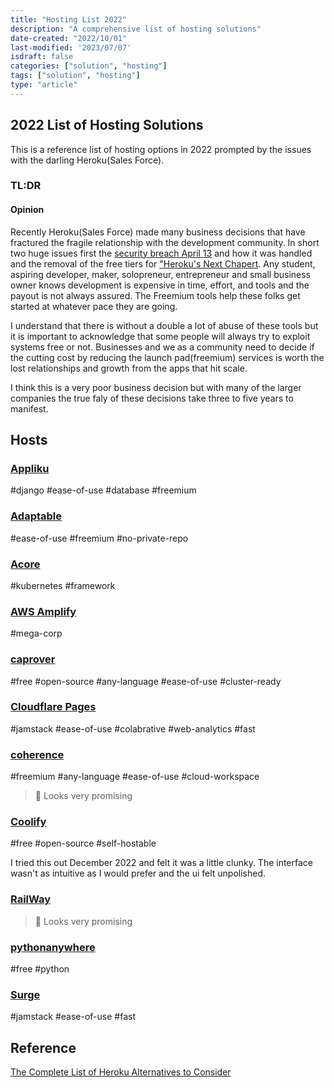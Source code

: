```yaml
---
title: "Hosting List 2022"
description: "A comprehensive list of hosting solutions"
date-created: "2022/10/01"
last-modified: '2023/07/07'
isdraft: false
categories: ["solution", "hosting"]
tags: ["solution", "hosting"]
type: "article"
---
```


## 2022 List of Hosting Solutions

This is a reference list of hosting options in 2022 prompted by the issues with the darling Heroku(Sales Force).

### TL:DR

#### Opinion

Recently Heroku(Sales Force) made many business decisions that have fractured the fragile relationship with the development community. In short two huge issues first the [security breach April 13](https://status.heroku.com/incidents/2413) and how it was handled and the removal of the free tiers for ["Heroku's Next Chapert](https://blog.heroku.com/next-chapter). Any student, aspiring developer, maker, solopreneur, entrepreneur and small business owner knows development is expensive in time, effort, and tools and the payout is not always assured. The Freemium tools help these folks get started at whatever pace they are going.

I understand that there is without a double a lot of abuse of these tools but it is important to acknowledge that some people will always try to exploit systems free or not. Businesses and we as a community need to decide if the cutting cost by reducing the launch pad(freemium) services is worth the lost relationships and growth from the apps that hit scale.

I think this is a very poor business decision but with many of the larger companies the true faly of these decisions take three to five years to manifest.

## Hosts

### [Appliku](https://appliku.com/)

\#django \#ease-of-use \#database \#freemium

### [Adaptable](https://adaptable.io/)

\#ease-of-use \#freemium \#no-private-repo

### [Acore](https://acorn.io/)

\#kubernetes \#framework

### [AWS Amplify](https://aws.amazon.com/amplify/)

\#mega-corp

### [caprover](https://caprover.com/)

\#free \#open-source \#any-language \#ease-of-use \#cluster-ready

### [Cloudflare Pages](https://pages.cloudflare.com/)

\#jamstack \#ease-of-use \#colabrative \#web-analytics \#fast

### [coherence](https://www.withcoherence.com/)

\#freemium \#any-language \#ease-of-use \#cloud-workspace

> 🤔 Looks very promising

### [Coolify](https://coolify.io/)

\#free \#open-source \#self-hostable

I tried this out December 2022 and felt it was a little clunky. The interface wasn't as intuitive as I would prefer and the ui felt unpolished. 

### [RailWay](https://railway.app/)

> 🤔 Looks very promising

### [pythonanywhere](https://www.pythonanywhere.com/)

\#free \#python

### [Surge](https://surge.sh/)

\#jamstack \#ease-of-use \#fast

## Reference

[The Complete List of Heroku Alternatives to Consider](https://dev.to/zevir/the-complete-list-of-heroku-alternatives-to-consider-1l8o)
